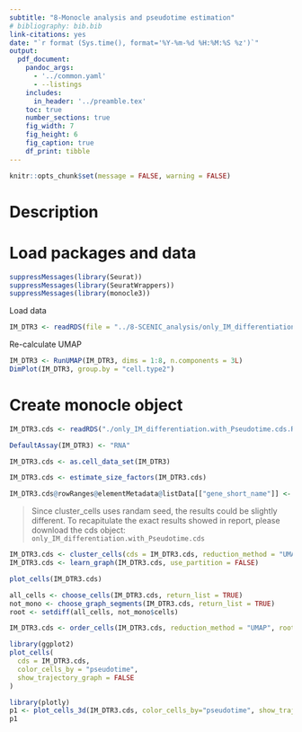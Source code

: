 ```yaml
---
subtitle: "8-Monocle analysis and pseudotime estimation"
# bibliography: bib.bib
link-citations: yes
date: "`r format (Sys.time(), format='%Y-%m-%d %H:%M:%S %z')`"
output: 
  pdf_document:
    pandoc_args: 
      - '../common.yaml'
      - --listings
    includes: 
      in_header: '../preamble.tex'
    toc: true
    number_sections: true
    fig_width: 7
    fig_height: 6
    fig_caption: true
    df_print: tibble
---
```


```r
knitr::opts_chunk$set(message = FALSE, warning = FALSE)
```

\newpage

# Description


# Load packages and data

```r
suppressMessages(library(Seurat))
suppressMessages(library(SeuratWrappers))
suppressMessages(library(monocle3))
```

Load data
```r
IM_DTR3 <- readRDS(file = "../8-SCENIC_analysis/only_IM_differentiation.with_SCENIC.seuratObject.Rd")
```

Re-calculate UMAP

```r
IM_DTR3 <- RunUMAP(IM_DTR3, dims = 1:8, n.components = 3L)
DimPlot(IM_DTR3, group.by = "cell.type2")
```

# Create monocle object 

```r
IM_DTR3.cds <- readRDS("./only_IM_differentiation.with_Pseudotime.cds.Rds")
```

```r
DefaultAssay(IM_DTR3) <- "RNA"
```

```r
IM_DTR3.cds <- as.cell_data_set(IM_DTR3)

IM_DTR3.cds <- estimate_size_factors(IM_DTR3.cds)

IM_DTR3.cds@rowRanges@elementMetadata@listData[["gene_short_name"]] <- rownames(IM_DTR3[["RNA"]])
```


> Since cluster_cells uses randam seed, the results could be slightly different. To recapitulate the exact results showed in report, please download the cds object: `only_IM_differentiation.with_Pseudotime.cds`

```r
IM_DTR3.cds <- cluster_cells(cds = IM_DTR3.cds, reduction_method = "UMAP", resolution=0.51e-3, random_seed = 41)  
IM_DTR3.cds <- learn_graph(IM_DTR3.cds, use_partition = FALSE)
```

```r
plot_cells(IM_DTR3.cds)
```

```r
all_cells <- choose_cells(IM_DTR3.cds, return_list = TRUE)
not_mono <- choose_graph_segments(IM_DTR3.cds, return_list = TRUE)
root <- setdiff(all_cells, not_mono$cells)
```

```r
IM_DTR3.cds <- order_cells(IM_DTR3.cds, reduction_method = "UMAP", root_cells = root)
```

```r
library(ggplot2)
plot_cells(
  cds = IM_DTR3.cds,
  color_cells_by = "pseudotime",
  show_trajectory_graph = FALSE
)
```

```r
library(plotly)
p1 <- plot_cells_3d(IM_DTR3.cds, color_cells_by="pseudotime", show_trajectory_graph = FALSE)
p1
```

<!-- Plot cell populations as 3D graph -->
<!-- ```{r} -->
<!-- p2 <- plot_cells_3d(IM_DTR3.cds, color_cells_by="cell.type2", show_trajectory_graph = FALSE) -->
<!-- p2 -->
<!-- htmlwidgets::saveWidget(as_widget(p2), "3d_plot_celltype2.html") -->
<!-- ``` -->

<!-- ```{r} -->
<!-- saveRDS(IM_DTR3.cds, file = "C:/Users/domie/Documents/PhD_Domien_Vanneste_ULiege/PhD-ULiege/Bioinformatics/SingleCell/IM_DTR3_differentiation/only_IM_differentiation.with_Pseudotime.cds.Rds") -->
<!-- ``` -->

<!-- Add pseodotime to seurat object -->
<!-- ```{r} -->
<!-- IM_DTR3 <- AddMetaData(object = IM_DTR3, metadata = IM_DTR3.cds@principal_graph_aux@listData$UMAP$pseudotime, col.name = "pseudotime") -->
<!-- ``` -->

<!-- ```{r} -->
<!-- FeaturePlot(IM_DTR3, "pseudotime")& scale_color_viridis_c() -->
<!-- ``` -->
<!-- Save seurat object -->
<!-- ```{r} -->
<!-- saveRDS(IM_DTR3, file = "C:/Users/domie/Documents/PhD_Domien_Vanneste_ULiege/PhD-ULiege/Bioinformatics/SingleCell/IM_DTR3_differentiation/only_IM_differentiation.with_SCENIC.with_Pseudotime.seuratObject.Rds") -->
<!-- ``` -->

<!-- Susbsetting differentiating cells -->
<!-- ```{r} -->
<!-- Mono_to_IM <- choose_graph_segments(IM_DTR3.cds, return_list = TRUE) -->
<!-- Mono_to_IM.cds <- IM_DTR3.cds[,IM_DTR3.cds@colData@rownames %in% Mono_to_IM$cells] -->
<!-- ``` -->

<!-- ```{r} -->
<!-- plot_cells( -->
<!--   cds = Mono_to_IM.cds, -->
<!--   color_cells_by = "pseudotime", -->
<!--   show_trajectory_graph = FALSE -->
<!-- )& scale_color_viridis_c() -->
<!-- ``` -->

<!-- ```{r} -->
<!-- library(tradeSeq) -->
<!-- library(magrittr) -->
<!-- # Get the closest vertice for every cell -->
<!-- y_to_cells <-  IM_DTR3.cds@principal_graph_aux$UMAP$pr_graph_cell_proj_closest_vertex %>% -->
<!--   as.data.frame() -->
<!-- y_to_cells$cells <- rownames(y_to_cells) -->
<!-- y_to_cells$Y <- y_to_cells$V1 -->


<!-- # Get the root vertices -->
<!-- # It is the same node as above -->
<!-- root <- IM_DTR3.cds@principal_graph_aux$UMAP$root_pr_nodes -->

<!-- principalgraph <- IM_DTR3.cds@principal_graph$UMAP -->

<!-- # Get the other endpoints -->
<!-- endpoints <- names(which(igraph::degree(principalgraph ) == 1)) -->
<!-- endpoints <- endpoints[!endpoints %in% root] -->

<!-- # For each endpoint -->
<!-- cellWeights <- lapply(endpoints, function(endpoint) { -->
<!--   # We find the path between the endpoint and the root -->
<!--   path <- igraph::shortest_paths(principalgraph, root, endpoint)$vpath[[1]] -->
<!--   path <- as.character(path) -->
<!--   # We find the cells that map along that path -->
<!--   df <- y_to_cells[y_to_cells$Y %in% path, ] -->
<!--   df <- data.frame(weights = as.numeric(colnames(IM_DTR3.cds) %in% df$cells)) -->
<!--   colnames(df) <- endpoint -->
<!--   return(df) -->
<!--   }) %>% do.call(what = 'cbind', args = .) %>% -->
<!--     as.matrix() -->
<!-- rownames(cellWeights) <- colnames(IM_DTR3.cds) -->
<!-- pseudotime <- matrix(IM_DTR3.cds@principal_graph_aux$UMAP$pseudotime, ncol = ncol(cellWeights), -->
<!--                      nrow = ncol(IM_DTR3.cds), byrow = FALSE) -->
<!-- rownames(pseudotime) <- colnames(IM_DTR3.cds) -->
<!-- ``` -->


<!-- ```{r} -->
<!-- counts <- IM_DTR3.cds@assays@data$counts -->
<!-- ``` -->

<!-- ```{r} -->
<!-- cellWeights_sub <- cellWeights[colnames(Mono_to_IM.cds),] -->
<!-- pseudotime_sub <- pseudotime[colnames(Mono_to_IM.cds),] -->
<!-- counts_sub <- Mono_to_IM.cds@assays@data$counts -->




<!-- sce <- fitGAM(counts = counts_sub, pseudotime = pseudotime_sub, cellWeights = cellWeights_sub, genes = VariableFeatures(IM_DTR3)) -->

<!-- ``` -->


<!-- ```{r} -->
<!-- sce <- readRDS(file = "C:/Users/domie/Documents/PhD_Domien_Vanneste_ULiege/PhD-ULiege/Bioinformatics/SingleCell/IM_DTR3_differentiation/sce_filteredCells_filteredGenes.after_fitGAM.sce.Rds") -->
<!-- ``` -->

<!-- ```{r} -->
<!-- endRes <- diffEndTest(sce) -->
<!-- ``` -->

<!-- ```{r} -->
<!-- scenic <- IM_DTR3@assays$scenic@data -->
<!-- scenic_sub <- scenic[,colnames(Mono_to_IM.cds)] -->
<!-- ``` -->


<!-- ```{r} -->
<!-- plotSmoothers(sce, scenic_sub, "Maf") -->
<!-- ``` -->

<!-- ```{r} -->
<!-- sce <- readRDS(file = "C:/Users/domie/Documents/PhD_Domien_Vanneste_ULiege/PhD-ULiege/Bioinformatics/SingleCell/IM_DTR3_differentiation/sce.after_fitGAM.sce") -->
<!-- ``` -->

<!-- ```{r} -->
<!-- counts <- IM_DTR3.cds@assays@data$counts -->
<!-- counts_sub <- counts[,colnames(sce)] -->
<!-- ``` -->

<!-- ```{r} -->
<!-- plotSmoothers(sce, counts_sub, "Mafb") -->
<!-- ``` -->

<!-- ```{r} -->
<!-- sub <- IM_DTR3.cds[,colnames(sce)] -->
<!-- ``` -->


<!-- ```{r} -->
<!-- library(ggplot2) -->
<!-- plot_cells( -->
<!--   cds = sub, -->
<!--   color_cells_by = "pseudotime", -->
<!--   show_trajectory_graph = FALSE -->
<!-- )& scale_color_viridis_c() -->
<!-- ``` -->

